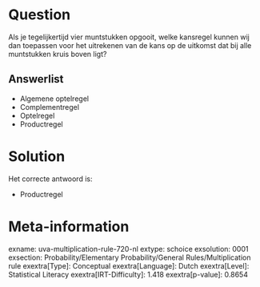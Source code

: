 Question
========

Als je tegelijkertijd vier muntstukken opgooit, welke kansregel kunnen
wij dan toepassen voor het uitrekenen van de kans op de uitkomst dat bij
alle muntstukken kruis boven ligt?

Answerlist
----------

* Algemene optelregel
* Complementregel
* Optelregel
* Productregel

Solution
========

Het correcte antwoord is: 

* Productregel

Meta-information
================
exname: uva-multiplication-rule-720-nl
extype: schoice
exsolution: 0001
exsection: Probability/Elementary Probability/General Rules/Multiplication rule
exextra[Type]: Conceptual
exextra[Language]: Dutch
exextra[Level]: Statistical Literacy
exextra[IRT-Difficulty]: 1.418
exextra[p-value]: 0.8654
